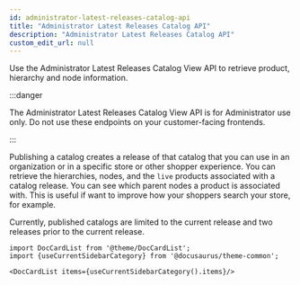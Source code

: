 ```yaml
---
id: administrator-latest-releases-catalog-api
title: "Administrator Latest Releases Catalog API"
description: "Administrator Latest Releases Catalog API"
custom_edit_url: null
---
```




Use the Administrator Latest Releases Catalog View API to retrieve product, hierarchy and node information.

:::danger

The Administrator Latest Releases Catalog View API is for Administrator use only. Do not use these endpoints on your customer-facing frontends.

:::

Publishing a catalog creates a release of that catalog that you can use in an organization or in a specific store or other shopper experience. You can retrieve the hierarchies, nodes, and the `live` products associated with a catalog release. You can see which parent nodes a product is associated with. This is useful if want to improve how your shoppers search your store, for example.

Currently, published catalogs are limited to the current release and two releases prior to the current release.




```mdx-code-block
import DocCardList from '@theme/DocCardList';
import {useCurrentSidebarCategory} from '@docusaurus/theme-common';

<DocCardList items={useCurrentSidebarCategory().items}/>
```
      